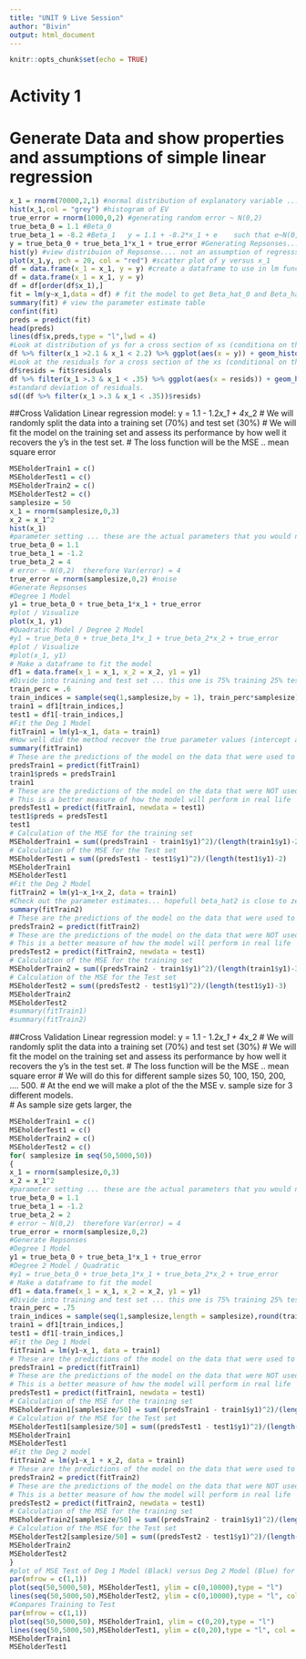 ---
title: "UNIT 9 Live Session"
author: "Bivin"
output: html_document
---

```{r setup, include=FALSE}
knitr::opts_chunk$set(echo = TRUE)
```

# Activity 1
# Generate Data and show properties and assumptions of simple linear regression

```{r}
x_1 = rnorm(70000,2,1) #normal distribution of explanatory variable ... not an assumption of regression
hist(x_1,col = "grey") #histogram of EV
true_error = rnorm(1000,0,2) #generating random error ~ N(0,2)
true_beta_0 = 1.1 #Beta_0
true_beta_1 = -8.2 #Beta_1   y = 1.1 + -8.2*x_1 + e    such that e~N(0,2)
y = true_beta_0 + true_beta_1*x_1 + true_error #Generating Repsonses...
hist(y) #view distribuion of Repsonse.... not an assumption of regresssion 
plot(x_1,y, pch = 20, col = "red") #scatter plot of y versus x_1
df = data.frame(x_1 = x_1, y = y) #create a dataframe to use in lm function 
df = data.frame(x_1 = x_1, y = y)
df = df[order(df$x_1),]
fit = lm(y~x_1,data = df) # fit the model to get Beta_hat_0 and Beta_hat_1
summary(fit) # view the parameter estimate table
confint(fit)
preds = predict(fit)
head(preds)
lines(df$x,preds,type = "l",lwd = 4)
#Look at distribution of ys for a cross section of xs (conditiona on the xs).
df %>% filter(x_1 >2.1 & x_1 < 2.2) %>% ggplot(aes(x = y)) + geom_histogram()
#Look at the residuals for a cross section of the xs (conditional on the xs). 
df$resids = fit$residuals
df %>% filter(x_1 >.3 & x_1 < .35) %>% ggplot(aes(x = resids)) + geom_histogram()
#standard deviation of residuals.  
sd((df %>% filter(x_1 >.3 & x_1 < .35))$resids)
```


##Cross Validation Linear regression model: y = 1.1 - 1.2*x_1 + 4*x_2
# We will randomly split the data into a training set (70%) and test set (30%)
# We will fit the model on the training set and assess its performance by how well it recovers the y's in the test set.
# The loss function will be the MSE .. mean square error
```{r}
MSEholderTrain1 = c()
MSEholderTest1 = c()
MSEholderTrain2 = c()
MSEholderTest2 = c()
samplesize = 50
x_1 = rnorm(samplesize,0,3)
x_2 = x_1^2
hist(x_1)
#parameter setting ... these are the actual parameters that you would not know in a real world setting
true_beta_0 = 1.1
true_beta_1 = -1.2
true_beta_2 = 4
# error ~ N(0,2)  therefore Var(error) = 4
true_error = rnorm(samplesize,0,2) #noise  
#Generate Repsonses
#Degree 1 Model
y1 = true_beta_0 + true_beta_1*x_1 + true_error
#plot / Visualize
plot(x_1, y1)
#Quadratic Model / Degree 2 Model
#y1 = true_beta_0 + true_beta_1*x_1 + true_beta_2*x_2 + true_error
#plot / Visualize
#plot(x_1, y1)
# Make a dataframe to fit the model
df1 = data.frame(x_1 = x_1, x_2 = x_2, y1 = y1)
#Divide into training and test set ... this one is 75% training 25% test
train_perc = .6
train_indices = sample(seq(1,samplesize,by = 1), train_perc*samplesize)
train1 = df1[train_indices,]
test1 = df1[-train_indices,]
#Fit the Deg 1 Model
fitTrain1 = lm(y1~x_1, data = train1)
#How well did the method recover the true parameter values (intercept and slope).
summary(fitTrain1)
# These are the predictions of the model on the data that were used to fit the model.
predsTrain1 = predict(fitTrain1)
train1$preds = predsTrain1
train1
# These are the predictions of the model on the data that were NOT used to fit the model.
# This is a better measure of how the model will perform in real life
predsTest1 = predict(fitTrain1, newdata = test1)
test1$preds = predsTest1
test1
# Calculation of the MSE for the training set
MSEholderTrain1 = sum((predsTrain1 - train1$y1)^2)/(length(train1$y1)-2)
# Calculation of the MSE for the Test set
MSEholderTest1 = sum((predsTest1 - test1$y1)^2)/(length(test1$y1)-2)
MSEholderTrain1
MSEholderTest1
#Fit the Deg 2 Model
fitTrain2 = lm(y1~x_1+x_2, data = train1)
#Check out the parameter estimates... hopefull beta_hat2 is close to zero.
summary(fitTrain2)
# These are the predictions of the model on the data that were used to fit the model.
predsTrain2 = predict(fitTrain2)
# These are the predictions of the model on the data that were NOT used to fit the model.
# This is a better measure of how the model will perform in real life
predsTest2 = predict(fitTrain2, newdata = test1)
# Calculation of the MSE for the training set
MSEholderTrain2 = sum((predsTrain2 - train1$y1)^2)/(length(train1$y1)-3)
# Calculation of the MSE for the Test set
MSEholderTest2 = sum((predsTest2 - test1$y1)^2)/(length(test1$y1)-3)
MSEholderTrain2
MSEholderTest2
#summary(fitTrain1)
#summary(fitTrain2)
```





##Cross Validation Linear regression model: y = 1.1 - 1.2*x_1 + 4*x_2
# We will randomly split the data into a training set (70%) and test set (30%)
# We will fit the model on the training set and assess its performance by how well it recovers the y's in the test set.
# The loss function will be the MSE .. mean square error
# We will do this for different sample sizes 50, 100, 150, 200, .... 500.
# At the end we will make a plot of the the MSE v. sample size for 3 different models.  
# As sample size gets larger, the 
```{r}
MSEholderTrain1 = c()
MSEholderTest1 = c()
MSEholderTrain2 = c()
MSEholderTest2 = c()
for( samplesize in seq(50,5000,50))
{
x_1 = rnorm(samplesize,0,3)
x_2 = x_1^2
#parameter setting ... these are the actual parameters that you would not know in a real world setting
true_beta_0 = 1.1
true_beta_1 = -1.2
true_beta_2 = 2
# error ~ N(0,2)  therefore Var(error) = 4
true_error = rnorm(samplesize,0,2)  
#Generate Repsonses 
#Degree 1 Model
y1 = true_beta_0 + true_beta_1*x_1 + true_error
#Degree 2 Model / Quadratic
#y1 = true_beta_0 + true_beta_1*x_1 + true_beta_2*x_2 + true_error
# Make a dataframe to fit the model
df1 = data.frame(x_1 = x_1, x_2 = x_2, y1 = y1)
#Divide into training and test set ... this one is 75% training 25% test
train_perc = .75
train_indices = sample(seq(1,samplesize,length = samplesize),round(train_perc*samplesize))
train1 = df1[train_indices,]
test1 = df1[-train_indices,]
#Fit the Deg 1 Model
fitTrain1 = lm(y1~x_1, data = train1)
# These are the predictions of the model on the data that were used to fit the model.
predsTrain1 = predict(fitTrain1)
# These are the predictions of the model on the data that were NOT used to fit the model.
# This is a better measure of how the model will perform in real life
predsTest1 = predict(fitTrain1, newdata = test1)
# Calculation of the MSE for the training set
MSEholderTrain1[samplesize/50] = sum((predsTrain1 - train1$y1)^2)/(length(train1$y1) - 2)
# Calculation of the MSE for the Test set
MSEholderTest1[samplesize/50] = sum((predsTest1 - test1$y1)^2)/(length(test1$y1) - 2)
MSEholderTrain1
MSEholderTest1
#Fit the Deg 2 model
fitTrain2 = lm(y1~x_1 + x_2, data = train1)
# These are the predictions of the model on the data that were used to fit the model.
predsTrain2 = predict(fitTrain2)
# These are the predictions of the model on the data that were NOT used to fit the model.
# This is a better measure of how the model will perform in real life
predsTest2 = predict(fitTrain2, newdata = test1)
# Calculation of the MSE for the training set
MSEholderTrain2[samplesize/50] = sum((predsTrain2 - train1$y1)^2)/(length(train1$y1) - 3)
# Calculation of the MSE for the Test set
MSEholderTest2[samplesize/50] = sum((predsTest2 - test1$y1)^2)/(length(test1$y1) - 3)
MSEholderTrain2
MSEholderTest2
}
#plot of MSE Test of Deg 1 Model (Black) versus Deg 2 Model (Blue) for varying sample sizes from 50 to 500.
par(mfrow = c(1,1))
plot(seq(50,5000,50), MSEholderTest1, ylim = c(0,10000),type = "l")
lines(seq(50,5000,50),MSEholderTest2, ylim = c(0,10000),type = "l", col = "blue")
#Compares Training to Test
par(mfrow = c(1,1))
plot(seq(50,5000,50), MSEholderTrain1, ylim = c(0,20),type = "l")
lines(seq(50,5000,50),MSEholderTest1, ylim = c(0,20),type = "l", col = "blue")
MSEholderTrain1
MSEholderTest1
```

